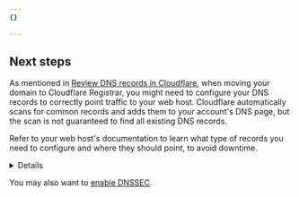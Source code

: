```yaml
---
{}

---
```



## Next steps

As mentioned in [Review DNS records in Cloudflare](/dns/zone-setups/full-setup/setup/#review-dns-records), when moving your domain to Cloudflare Registrar, you might need to configure your DNS records to correctly point traffic to your web host. Cloudflare automatically scans for common records and adds them to your account's DNS page, but the scan is not guaranteed to find all existing DNS records.

Refer to your web host's documentation to learn what type of records you need to configure and where they should point, to avoid downtime.

<Details header="Example">

For example, Netlify asks customers that host websites with them to add a `CNAME` record pointing `<YOUR-DOMAIN>` to `apex-loadbalancer.netlify.com`, and another `CNAME` record pointing `www` to `<YOUR-DOMAIN>.netlify.app`, depending on which one is the primary domain.

![An example of DNS management in Cloudflare's DNS dashboard](~/assets/images/registrar/dns-management.png)

</Details>

You may also want to [enable DNSSEC](/dns/dnssec/#1-activate-dnssec-in-cloudflare).
